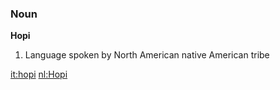 ===Noun===
'''Hopi'''

# Language spoken by North American native American tribe

[[it:hopi]]
[[nl:Hopi]]